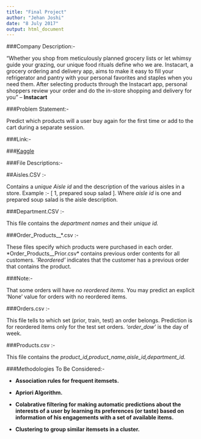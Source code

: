 ---
title: "Final Project"
author: "Jehan Joshi"
date: "8 July 2017"
output: html_document
---



###Company Description:- 

“Whether you shop from meticulously planned grocery lists or let whimsy guide your grazing, our unique food rituals define who we are. Instacart, a grocery ordering and delivery app, aims to make it easy to fill your refrigerator and pantry with your personal favorites and staples when you need them. After selecting products through the Instacart app, personal shoppers review your order and do the in-store shopping and delivery for you” – **Instacart** 

###Problem Statement:-

Predict which products will a user buy again for the first time or add to the cart during a separate session.

###Link:-

###[Kaggle](https://www.kaggle.com/c/instacart-market-basket-analysis)

###File Descriptions:-

##Aisles.CSV :- 

Contains a *unique Aisle id* and the description of the various aisles in a store.
Example :- [ 1, prepared soup salad ]. Where *aisle id* is one and prepared soup salad is the aisle description.

###Department.CSV :- 

This file contains the *department names* and their *unique id.* 

###Order_Products__*.csv :- 

These files specify which products were purchased in each order. *Order_Products__Prior.csv* contains previous order contents for all customers. *'Reordered'* indicates that the customer has a previous order that contains the product. 

###Note:-  

That some orders will have *no reordered items*. You may predict an explicit 'None' value for orders with no reordered items.

###Orders.csv :-  

This file tells to which set (prior, train, test) an order belongs. Prediction is for  reordered items only for the test set orders. *'order_dow'* is the day of week.

###Products.csv :- 

This file contains the  *product_id,product_name,aisle_id,department_id.*

###Methodologies To Be Considered:- 

* **Association rules for frequent itemsets.** 

* **Apriori Algorithm.** 

* **Colabrative filtering for making automatic predictions about the interests of a user by learning its preferences (or taste) based on information of his engagements with a set of available items.**

* **Clustering to group similar itemsets in a cluster.** 






